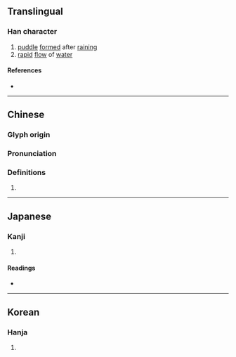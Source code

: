 {{character info/new}}
==Translingual==

===Han character===
{{Han char|rn=85|rad=水|as=17|sn=20|four=37181|canj=ESMC|ids=⿰氵翼}}

# [[puddle]] [[form]]ed after [[rain#Verb|rain]]ing
# [[rapid]] [[flow]] of [[water]]

====References====
* {{Han ref|kx=0661.110|dkj=18704|dj=1070.290|hdz=31791.040|uh=7037|ud=28727|bh=F45E|bd=62558}}

----

==Chinese==
{{zh-forms}}

===Glyph origin===
{{Han etym}}

===Pronunciation===
{{zh-pron
|m=yì
|c=jik6
|h=pfs=yi̍t
|mn=e̍k
|mc=y
|oc=y
|ma=y
|cat=n
}}

===Definitions===
{{zh-hanzi}}

# {{rfdef|zh}}

----

==Japanese==

===Kanji===
{{ja-kanji|grade=|rs=水17}}

# {{rfdef|ja|sort=水17}}

====Readings====
* {{ja-readings|on=[[よく]] (yoku), [[いき]] (iki), [[しょく]] (shoku), [[しき]] (shiki)|kun=[[ながれ]] (nagare)}}

----

==Korean==

===Hanja===
{{ko-hanja|hangeul=익|eumhun=|rv=ik|mr=ik|y=ik}}

# {{rfdef|ko|sort=水17}}